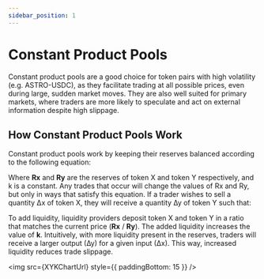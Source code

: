 ```yaml
---
sidebar_position: 1
---
```



# Constant Product Pools

Constant product pools are a good choice for token pairs with high volatility (e.g. ASTRO-USDC), as they facilitate trading at all possible prices, even during large, sudden market moves. They are also well suited for primary markets, where traders are more likely to speculate and act on external information despite high slippage.

## How Constant Product Pools Work

Constant product pools work by keeping their reserves balanced according to the following equation:

Where **Rx** and **Ry** are the reserves of token X and token Y respectively, and k is a constant. Any trades that occur will change the values of Rx and Ry, but only in ways that satisfy this equation. If a trader wishes to sell a quantity ∆x of token X, they will receive a quantity ∆y of token Y such that:

To add liquidity, liquidity providers deposit token X and token Y in a ratio that matches the current price (**Rx** / **Ry**). The added liquidity increases the value of **k**. Intuitively, with more liquidity present in the reserves, traders will receive a larger output (∆y) for a given input (∆x). This way, increased liquidity reduces trade slippage.

<img src={XYKChartUrl} style={{ paddingBottom: 15 }} />
